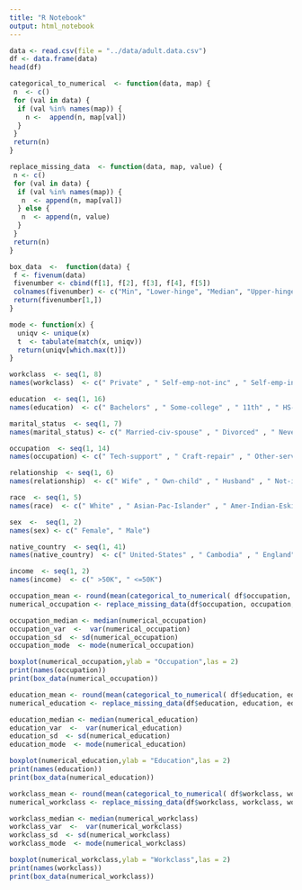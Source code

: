 ```yaml
---
title: "R Notebook"
output: html_notebook
---
```


```r
data <- read.csv(file = "../data/adult.data.csv")
df <- data.frame(data)
head(df)
```

```r
categorical_to_numerical  <- function(data, map) {
 n  <- c()
 for (val in data) {
  if (val %in% names(map)) {
    n <-  append(n, map[val])
  }
 }
 return(n)
}

replace_missing_data  <- function(data, map, value) {
 n <- c()
 for (val in data) {
  if (val %in% names(map)) {
   n  <- append(n, map[val])
  } else {
   n  <- append(n, value)
  }
 }
 return(n)
}

box_data  <-  function(data) {
 f <- fivenum(data)
 fivenumber <- cbind(f[1], f[2], f[3], f[4], f[5])
 colnames(fivenumber) <- c("Min", "Lower-hinge", "Median", "Upper-hinge", "Max")
 return(fivenumber[1,])
}

mode <- function(x) {
  uniqv <- unique(x)
  t  <- tabulate(match(x, uniqv))
  return(uniqv[which.max(t)])
}
```

```r

workclass  <- seq(1, 8)
names(workclass)  <- c(" Private" , " Self-emp-not-inc" , " Self-emp-inc" , " Federal-gov" , " Local-gov" , " State-gov" , " Without-pay" , " Never-worked" )  # nolint

education  <- seq(1, 16)
names(education)  <- c(" Bachelors" , " Some-college" , " 11th" , " HS-grad" , " Prof-school" , " Assoc-acdm" , " Assoc-voc" , " 9th" , " 7th-8th" , " 12th" , " Masters" , " 1st-4th" , " 10th" , " Doctorate" , " 5th-6th" , " Preschool" ) # nolint

marital_status  <- seq(1, 7)
names(marital_status) <- c(" Married-civ-spouse" , " Divorced" , " Never-married" , " Separated" , " Widowed" , " Married-spouse-absent" , " Married-AF-spouse" ) # nolint

occupation  <- seq(1, 14)
names(occupation) <- c(" Tech-support" , " Craft-repair" , " Other-service" , " Sales" , " Exec-managerial" , " Prof-specialty" , " Handlers-cleaners" , " Machine-op-inspct" , " Adm-clerical" , " Farming-fishing" , " Transport-moving" , " Priv-house-serv" , " Protective-serv" , " Armed-Forces" ) # nolint

relationship  <- seq(1, 6)
names(relationship)  <- c(" Wife" , " Own-child" , " Husband" , " Not-in-family" , " Other-relative" , " Unmarried" ) # nolint

race  <- seq(1, 5)
names(race)  <- c(" White" , " Asian-Pac-Islander" , " Amer-Indian-Eskimo" , " Other" , " Black" ) # nolint

sex  <-  seq(1, 2)
names(sex) <- c(" Female", " Male")

native_country  <- seq(1, 41)
names(native_country)  <- c(" United-States" , " Cambodia" , " England" , " Puerto-Rico" , " Canada" , " Germany" , " Outlying-US(Guam-USVI-etc)" , " India" , " Japan" , " Greece" , " South" , " China" , " Cuba" , " Iran" , " Honduras" , " Philippines" , " Italy" , " Poland" , " Jamaica" , " Vietnam" , " Mexico" , " Portugal" , " Ireland" , " France" , " Dominican-Republic" , " Laos" , " Ecuador" , " Taiwan" , " Haiti" , " Columbia" , " Hungary" , " Guatemala" , " Nicaragua" , " Scotland" , " Thailand" , " Yugoslavia" , " El-Salvador" , " Trinadad&Tobago" , " Peru" , " Hong" , " Holand-Netherlands" )  # nolint

income  <- seq(1, 2)
names(income)  <- c(" >50K", " <=50K")

```

```r
occupation_mean <- round(mean(categorical_to_numerical( df$occupation, occupation)))
numerical_occupation <- replace_missing_data(df$occupation, occupation, occupation_mean )

occupation_median <- median(numerical_occupation)
occupation_var  <-  var(numerical_occupation)
occupation_sd  <- sd(numerical_occupation)
occupation_mode  <- mode(numerical_occupation)

boxplot(numerical_occupation,ylab = "Occupation",las = 2)
print(names(occupation))
print(box_data(numerical_occupation))
```

```r
education_mean <- round(mean(categorical_to_numerical( df$education, education)))
numerical_education <- replace_missing_data(df$education, education, education_mean )

education_median <- median(numerical_education)
education_var  <-  var(numerical_education)
education_sd  <- sd(numerical_education)
education_mode  <- mode(numerical_education)

boxplot(numerical_education,ylab = "Education",las = 2)
print(names(education))
print(box_data(numerical_education))
```

```r
workclass_mean <- round(mean(categorical_to_numerical( df$workclass, workclass)))
numerical_workclass <- replace_missing_data(df$workclass, workclass, workclass_mean )

workclass_median <- median(numerical_workclass)
workclass_var  <-  var(numerical_workclass)
workclass_sd  <- sd(numerical_workclass)
workclass_mode  <- mode(numerical_workclass)

boxplot(numerical_workclass,ylab = "Workclass",las = 2)
print(names(workclass))
print(box_data(numerical_workclass))
```
